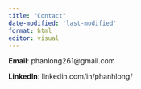 ```yaml
---
title: "Contact"
date-modified: 'last-modified'
format: html
editor: visual
---
```


**Email**: phanlong261\@gmail.com

**LinkedIn**: linkedin.com/in/phanhlong/
